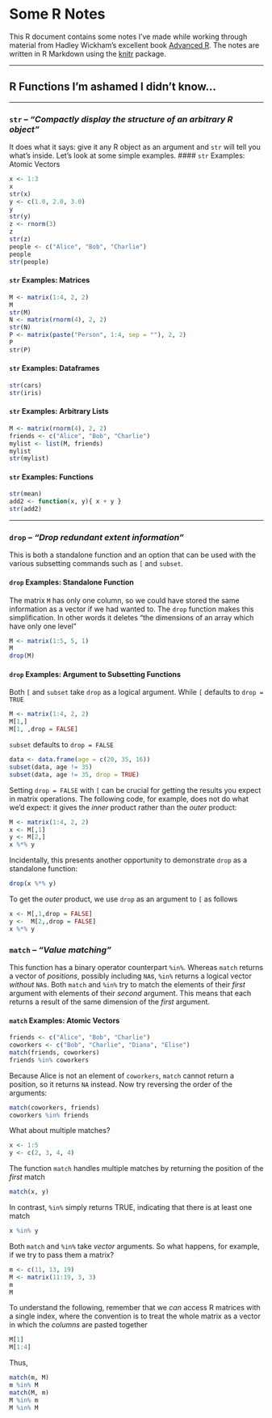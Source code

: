 # Some R Notes

This R document contains some notes I've made while working through material from Hadley Wickham's excellent book [Advanced R](http://adv-r.had.co.nz/). 
The notes are written in R Markdown using the [knitr](http://yihui.name/knitr) package. 

----

## R Functions I'm ashamed I didn't know...

----

### `str`  -- *"Compactly display the structure of an arbitrary R object"*
It does what it says: give it any R object as an argument and `str` will tell you what's inside. 
Let's look at some simple examples.
#### `str` Examples: Atomic Vectors
```r
x <- 1:3
x
str(x)
y <- c(1.0, 2.0, 3.0)
y
str(y)
z <- rnorm(3)
z
str(z)
people <- c("Alice", "Bob", "Charlie")
people
str(people)
```
#### `str` Examples: Matrices
```r
M <- matrix(1:4, 2, 2)
M
str(M)
N <- matrix(rnorm(4), 2, 2)
str(N)
P <- matrix(paste("Person", 1:4, sep = ""), 2, 2)
P
str(P)
```
#### `str` Examples: Dataframes
```r
str(cars)
str(iris)
```

#### `str` Examples: Arbitrary Lists
```r
M <- matrix(rnorm(4), 2, 2)
friends <- c("Alice", "Bob", "Charlie")
mylist <- list(M, friends)
mylist
str(mylist)
```
#### `str` Examples: Functions
```r
str(mean)
add2 <- function(x, y){ x + y }
str(add2)
```
----

### `drop`  -- *"Drop redundant extent information"*

This is both a standalone function and an option that can be used with the various subsetting commands such as `[` and `subset`. 

#### `drop` Examples: Standalone Function
The matrix `M` has only one column, so we could have stored the same information as a vector if we had wanted to. 
The `drop` function makes this simplification. 
In other words it deletes "the dimensions of an array which have only one level"
```r
M <- matrix(1:5, 5, 1)
M
drop(M)
```

#### `drop` Examples: Argument to Subsetting Functions
Both `[` and `subset` take `drop` as a logical argument.
While `[` defaults to `drop = TRUE`
```r
M <- matrix(1:4, 2, 2)
M[1,]
M[1, ,drop = FALSE]
```
`subset` defaults to `drop = FALSE`
```r
data <- data.frame(age = c(20, 35, 16))
subset(data, age != 35)
subset(data, age != 35, drop = TRUE)
```
Setting `drop = FALSE` with `[` can be crucial for getting the results you expect in matrix operations. 
The following code, for example, does not do what we'd expect: it gives the *inner* product rather than the *outer* product:
```r
M <- matrix(1:4, 2, 2)
x <- M[,1]
y <- M[2,]
x %*% y
```
Incidentally, this presents another opportunity to demonstrate `drop` as a standalone function:
```r
drop(x %*% y)
```
To get the *outer* product, we use `drop` as an argument to `[` as follows
```r
x <- M[,1,drop = FALSE]
y <-  M[2,,drop = FALSE] 
x %*% y 
```

### `match`  -- *"Value matching"*
This function has a binary operator counterpart `%in%`. 
Whereas `match` returns a vector of *positions*, possibly including `NA`s, `%in%` returns a logical vector *without* `NA`s. 
Both `match` and `%in%` try to match the elements of their *first* argument with elements of their *second* argument.
This means that each returns a result of the same dimension of the *first* argument.

#### `match` Examples: Atomic Vectors
```r
friends <- c("Alice", "Bob", "Charlie")
coworkers <- c("Bob", "Charlie", "Diana", "Elise")
match(friends, coworkers)
friends %in% coworkers
```
Because Alice is not an element of `coworkers`, `match` cannot return a position, so it returns `NA` instead.
Now try reversing the order of the arguments:
```r
match(coworkers, friends)
coworkers %in% friends
```
What about multiple matches?
```r
x <- 1:5
y <- c(2, 3, 4, 4)
```
The function `match` handles multiple matches by returning the position of the *first* match
```r
match(x, y)
```
In contrast, `%in%` simply returns TRUE, indicating that there is at least one match
```r
x %in% y
```
Both `match` and `%in%` take *vector* arguments. So what happens, for example, if we try to pass them a matrix?
```r
m <- c(11, 13, 19)
M <- matrix(11:19, 3, 3)
m
M
```
To understand the following, remember that we *can* access R matrices with a single index, where the convention is to treat the whole matrix as a vector in which the *columns* are pasted together 
```r
M[1]
M[1:4]
```
Thus,
```r
match(m, M)
m %in% M
match(M, m)
M %in% m
M %in% M
```

